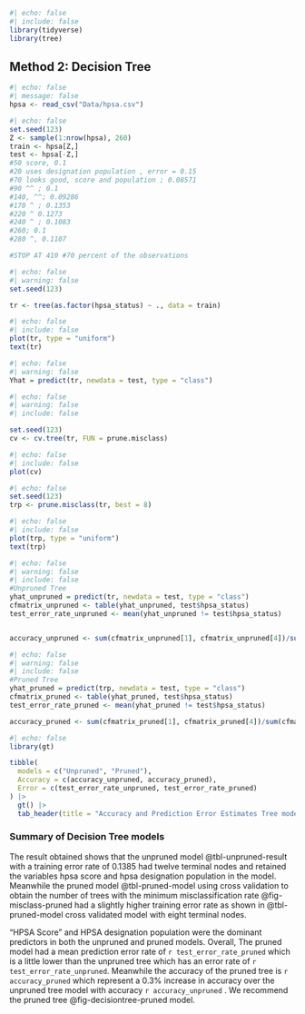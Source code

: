 ```r
#| echo: false
#| include: false
library(tidyverse)
library(tree)
```

## Method 2: Decision Tree

```r
#| echo: false
#| message: false
hpsa <- read_csv("Data/hpsa.csv")
```

```r
#| echo: false
set.seed(123)
Z <- sample(1:nrow(hpsa), 260)
train <- hpsa[Z,]
test <- hpsa[-Z,]
#50 score, 0.1
#20 uses designation population , error = 0.15
#70 looks good, score and population ; 0.08571
#90 ^^ ; 0.1
#140, ^^; 0.09286
#170 ^ ; 0.1353
#220 ^ 0.1273
#240 ^ ; 0.1083
#260; 0.1
#280 ^, 0.1107

#STOP AT 410 #70 percent of the observations

```

```r
#| echo: false
#| warning: false
set.seed(123)

tr <- tree(as.factor(hpsa_status) ~ ., data = train)

```

```r
#| echo: false
#| include: false
plot(tr, type = "uniform")
text(tr)
```

```r
#| echo: false
#| warning: false
Yhat = predict(tr, newdata = test, type = "class")
```

```r
#| echo: false
#| warning: false
#| include: false

set.seed(123)
cv <- cv.tree(tr, FUN = prune.misclass)
```

```r
#| echo: false
#| include: false
plot(cv)
```

```r
#| echo: false
set.seed(123)
trp <- prune.misclass(tr, best = 8)
```

```r
#| echo: false
#| include: false
plot(trp, type = "uniform")
text(trp)
```

```r
#| echo: false
#| warning: false
#| include: false
#Unpruned Tree
yhat_unpruned = predict(tr, newdata = test, type = "class")
cfmatrix_unpruned <- table(yhat_unpruned, test$hpsa_status)
test_error_rate_unpruned <- mean(yhat_unpruned != test$hpsa_status)


accuracy_unpruned <- sum(cfmatrix_unpruned[1], cfmatrix_unpruned[4])/sum(cfmatrix_unpruned)
```

```r
#| echo: false
#| warning: false
#| include: false
#Pruned Tree
yhat_pruned = predict(trp, newdata = test, type = "class")
cfmatrix_pruned <- table(yhat_pruned, test$hpsa_status)
test_error_rate_pruned <- mean(yhat_pruned != test$hpsa_status)

accuracy_pruned <- sum(cfmatrix_pruned[1], cfmatrix_pruned[4])/sum(cfmatrix_pruned)
```

```r
#| echo: false
library(gt)

tibble(
  models = c("Unpruned", "Pruned"),
  Accuracy = c(accuracy_unpruned, accuracy_pruned),
  Error = c(test_error_rate_unpruned, test_error_rate_pruned)
) |>
  gt() |>
  tab_header(title = "Accuracy and Prediction Error Estimates Tree models")
```

### Summary of Decision Tree models

The result obtained shows that the unpruned model @tbl-unpruned-result with a training error rate of 0.1385 had twelve terminal nodes and retained the variables hpsa score and hpsa designation population in the model.
Meanwhile the pruned model @tbl-pruned-model using cross validation to obtain the number of trees with the minimum misclassification rate @fig-misclass-pruned had a slightly higher training error rate as shown in @tbl-pruned-model cross validated model with eight terminal nodes.

"HPSA Score" and HPSA designation population were the dominant predictors in both the unpruned and pruned models.
Overall, The pruned model had a mean prediction error rate of `r test_error_rate_pruned` which is a little lower than the unpruned tree which has an error rate of `r test_error_rate_unpruned`.
Meanwhile the accuracy of the pruned tree is `r accuracy_pruned` which represent a 0.3% increase in accuracy over the unpruned tree model with accuracy `r accuracy_unpruned` .
We recommend the pruned tree @fig-decisiontree-pruned model.
